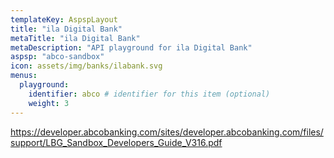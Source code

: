 ```yaml
---
templateKey: AspspLayout
title: "ila Digital Bank"
metaTitle: "ila Digital Bank"
metaDescription: "API playground for ila Digital Bank"
aspsp: "abco-sandbox"
icon: assets/img/banks/ilabank.svg
menus:
  playground: 
    identifier: abco # identifier for this item (optional)
    weight: 3
---
```




https://developer.abcobanking.com/sites/developer.abcobanking.com/files/support/LBG_Sandbox_Developers_Guide_V316.pdf

